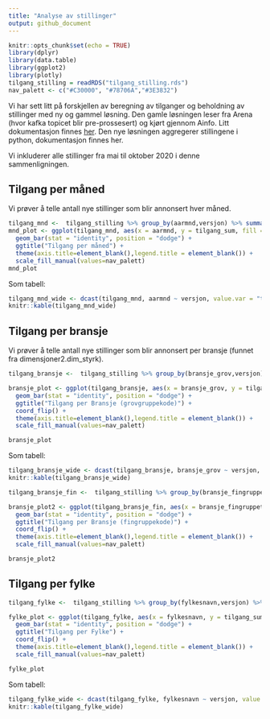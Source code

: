 ```yaml
---
title: "Analyse av stillinger"
output: github_document
---
```


```r
knitr::opts_chunk$set(echo = TRUE)
library(dplyr)
library(data.table)
library(ggplot2)
library(plotly)
tilgang_stilling = readRDS("tilgang_stilling.rds")
nav_palett <- c("#C30000", "#78706A","#3E3832")
```

Vi har sett litt på forskjellen av beregning av tilganger og beholdning av stillinger med ny og gammel løsning. Den gamle løsningen leser fra Arena (hvor kafka topicet blir pre-prossesert) og kjørt gjennom Ainfo. Litt dokumentasjon finnes [her](https://confluence.adeo.no/pages/viewpage.action?pageId=366840526). Den nye løsningen aggregerer stillingene i python, dokumentasjon finnes her. 

Vi inkluderer alle stillinger fra mai til oktober 2020 i denne sammenligningen.

## Tilgang per måned

Vi prøver å telle antall nye stillinger som blir annonsert hver måned.

```r
tilgang_mnd <-  tilgang_stilling %>% group_by(aarmnd,versjon) %>% summarise(tilgang_sum = sum(tilgang)) %>% setDT()
mnd_plot <- ggplot(tilgang_mnd, aes(x = aarmnd, y = tilgang_sum, fill = versjon)) + 
  geom_bar(stat = "identity", position = "dodge") +
  ggtitle("Tilgang per måned") +
  theme(axis.title=element_blank(),legend.title = element_blank()) +
  scale_fill_manual(values=nav_palett)
mnd_plot

```

Som tabell:

```r
tilgang_mnd_wide <- dcast(tilgang_mnd, aarmnd ~ versjon, value.var = "tilgang_sum")
knitr::kable(tilgang_mnd_wide)
```

## Tilgang per bransje

Vi prøver å telle antall nye stillinger som blir annonsert per bransje (funnet fra dimensjoner2.dim_styrk).

```r
tilgang_bransje <-  tilgang_stilling %>% group_by(bransje_grov,versjon) %>% summarise(tilgang_sum = sum(tilgang)) %>% setDT()

bransje_plot <- ggplot(tilgang_bransje, aes(x = bransje_grov, y = tilgang_sum, fill = versjon)) + 
  geom_bar(stat = "identity", position = "dodge") +
  ggtitle("Tilgang per Bransje (grovgruppekode)") +
  coord_flip() + 
  theme(axis.title=element_blank(),legend.title = element_blank()) +
  scale_fill_manual(values=nav_palett)

bransje_plot

```

Som tabell:

```r
tilgang_bransje_wide <- dcast(tilgang_bransje, bransje_grov ~ versjon, value.var = "tilgang_sum")
knitr::kable(tilgang_bransje_wide)
```

```r
tilgang_bransje_fin <-  tilgang_stilling %>% group_by(bransje_fingruppetekst,versjon) %>% summarise(tilgang_sum = sum(tilgang)) %>% setDT()

bransje_plot2 <- ggplot(tilgang_bransje_fin, aes(x = bransje_fingruppetekst, y = tilgang_sum, fill = versjon)) + 
  geom_bar(stat = "identity", position = "dodge") +
  ggtitle("Tilgang per Bransje (fingruppekode)") +
  coord_flip() + 
  theme(axis.title=element_blank(),legend.title = element_blank()) +
  scale_fill_manual(values=nav_palett)

bransje_plot2
```


## Tilgang per fylke



```r
tilgang_fylke <-  tilgang_stilling %>% group_by(fylkesnavn,versjon) %>% summarise(tilgang_sum = sum(tilgang)) %>% setDT()

fylke_plot <- ggplot(tilgang_fylke, aes(x = fylkesnavn, y = tilgang_sum, fill = versjon)) + 
  geom_bar(stat = "identity", position = "dodge") +
  ggtitle("Tilgang per Fylke") +
  coord_flip() + 
  theme(axis.title=element_blank(),legend.title = element_blank()) +
  scale_fill_manual(values=nav_palett)

fylke_plot

```

Som tabell:

```r
tilgang_fylke_wide <- dcast(tilgang_fylke, fylkesnavn ~ versjon, value.var = "tilgang_sum")
knitr::kable(tilgang_fylke_wide)
```

